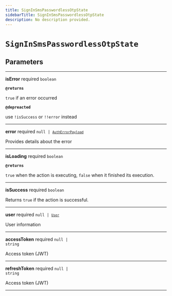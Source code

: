 ```yaml
---
title: SignInSmsPasswordlessOtpState
sidebarTitle: SignInSmsPasswordlessOtpState
description: No description provided.
---
```


# `SignInSmsPasswordlessOtpState`

## Parameters

---

**<span className="parameter-name">isError</span>** <span className="optional-status">required</span> <code>boolean</code>

**`@returns`**

`true` if an error occurred

**`@depreacted`**

use `!isSuccess` or `!!error` instead

---

**<span className="parameter-name">error</span>** <span className="optional-status">required</span> <code>null &#124; [`AuthErrorPayload`](/reference/javascript/auth/types/auth-error-payload)</code>

Provides details about the error

---

**<span className="parameter-name">isLoading</span>** <span className="optional-status">required</span> <code>boolean</code>

**`@returns`**

`true` when the action is executing, `false` when it finished its execution.

---

**<span className="parameter-name">isSuccess</span>** <span className="optional-status">required</span> <code>boolean</code>

Returns `true` if the action is successful.

---

**<span className="parameter-name">user</span>** <span className="optional-status">required</span> <code>null &#124; [`User`](/reference/javascript/auth/types/user)</code>

User information

---

**<span className="parameter-name">accessToken</span>** <span className="optional-status">required</span> <code>null &#124; string</code>

Access token (JWT)

---

**<span className="parameter-name">refreshToken</span>** <span className="optional-status">required</span> <code>null &#124; string</code>

Access token (JWT)

---
